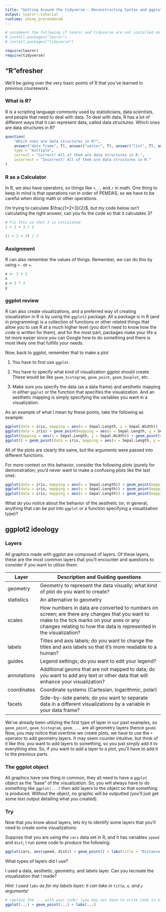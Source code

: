 ---
title: "Getting Around the tidyverse – Deconstructing Syntax and ggplot2"
output: learnr::tutorial
runtime: shiny_prerendered
---

```{r, message=F, warning=F, echo=F}
# uncomment the following if learnr and tidyverse are not installed on your machine:
# install.packages("learnr")
# install.packages("tidyverse")

require(learnr)
require(tidyverse)
```

## "R"efresher

We'll be going over the very basic points of R that you've learned in previous coursework.

### What is R?

R is a scripting language commonly used by statisticians, data scientists, and people that need to deal with data. To deal with data, R has a lot of different ways that it can represent data, called data structures. Which ones are data structures in R?

```{r data-struc, echo = F}
question(
    "Which ones are data structures in R?",
    answer("data frame", T), answer("vector", T), answer("list", T), answer("factor", T), answer("matrix", T), answer("array", T),
    type = "multiple",
    correct = "Correct! All of them are data structures in R.",
    incorrect = "Incorrect! All of them are data structures in R."
)
```



### R as a Calculator

In R, we also have operators, so things like `+`, `-`, and `/` in math. One thing to keep in mind is that operations run in order of PEMDAS, so we have to be careful when doing math or other operations.

I'm trying to calculate $\frac{1+2+3}{2}$, but my code below isn't calculating the right answer, can you fix the code so that it calculates $3$?

```{r pemdas, exercise=TRUE}
# Fix this so that 3 is calculated
1 + 2 + 3 / 2
```

```{r pemdas-solution}
(1 + 2 + 3) / 2
```

### Assignment

R can also remember the values of things. Remember, we can do this by using `<-` or `=`.

```{r assignment-demo, exercise=TRUE}
x <- 1 + 1
x
y = 3 * 3
y
```

### ggplot review

R can also create visualizations, and a preferred way of creating visualization in R is by using the `ggplot2` package. All a package is in R (and in programming) is a collection of functions or other related things that allow you to use R at a much higher level (you don't need to know how the code is written for them), and for the most part, packages make your life a lot more easier since you can Google how to do something and there is most likely one that fulfills your needs.

Now, back to ggplot, remember that to make a plot

1. You have to first use `ggplot`.

2. You have to specify what kind of visualization ggplot should create. These would be like `geom_histogram`, `geom_point`, `geom_boxplot`, etc.

3. Make sure you specify the data (as a data frame) and aesthetic mapping in either `ggplot` or the function that specifies the visualization. And an aesthetic mapping is simply specifying the variables you want in a visualization.

As an example of what I mean by these points, take the following as example:

```{r ggplot2-demo, exercise=TRUE}
ggplot(data = iris, mapping = aes(x = Sepal.Length, y = Sepal.Width)) + geom_point()
ggplot(data = iris) + geom_point(mapping = aes(x = Sepal.Length, y = Sepal.Width))
ggplot(mapping = aes(x = Sepal.Length, y = Sepal.Width)) + geom_point(data = iris)
ggplot() + geom_point(data = iris, mapping = aes(x = Sepal.Length, y = Sepal.Width))
```

All of the plots are clearly the same, but the arguments were passed into different functions.

For more context on this behavior, consider the following plots (purely for demonstration; you'd never want to make a confusing plots like the last one):

```{r}
ggplot(data = iris, mapping = aes(x = Sepal.Length)) + geom_point(mapping = aes(y = Sepal.Width))
ggplot(data = iris, mapping = aes(x = Sepal.Length)) + geom_point(mapping = aes(y = Petal.Width))
ggplot(data = iris, mapping = aes(x = Sepal.Length)) + geom_point(mapping = aes(y = Sepal.Width)) + geom_point(mapping = aes(y = Petal.Width))
```

What do you notice about the behavior of the aesthetic (or, in general, anything that can be put into `ggplot` or a function specifying a visualization type)?

## ggplot2 ideology

### Layers

All graphics made with ggplot are composed of layers. Of these layers, these are the most common layers that you'll encounter and questions to consider if you want to utilize them:

Layer       | Description and Guiding questions
----------  | -------------------------------------------
geometry    | Geometry to represent the data visually; what kind of plot do you want to create?
statistics  | An alternative to geometry
scales      | How numbers in data are converted to numbers on screen; are there any changes that you want to make to the tick marks on your axes or any changes relating to how the data is represented in the visualization?
labels      | Titles and axis labels; do you want to change the titles and axis labels so that it's more readable to a human?
guides      | Legend settings; do you want to edit your legend?
annotations | Additional geoms that are not mapped to data; do you want to add any text or other data that will enhance your visualization?
coordinates | Coordinate systems (Cartesian, logarithmic, polar)
facets      | Side-by-side panels; do you want to separate data in a different visualizations by a variable in your data frame?

We've already been utilizing the first type of layer in our past examples, so `geom_point`, `geom_histogram`, `geom_...` are all geometry layers (hence `geom`). Now, you may notice that overtime we create plots, we have to use the `+` operator to add geometry layers. It may seem counter intuitive, but think of it like this: you want to add layers to something, so you just simply add it to everything else. So, if you want to add a layer to a plot, you'll have to add it to the previous parts.

### The ggplot object

All graphics have one thing in common, they all need to have a `ggplot` object as the "base" of the visualization. So, you will always have to do something like `ggplot(...)` then add layers to the object so that something is produced. Without the object, no graphic will be outputted (you'll just get some text output detailing what you created).

### Try

Now that you know about layers, lets try to identify some layers that you'll need to create some visualizations:

Suppose that you are using the `cars` data set in R, and it has variables `speed` and `dist`; I run some code to produce the following:

```{r echo = F}
ggplot(cars, aes(speed, dist)) + geom_point() + labs(title = "Distance (miles) vs. Speed (mph)", x = "Speed (mph)", y = "Distance (miles)")
```

What types of layers did I use?

I used a data, aesthetic, geometry, and labels layer. Can you recreate the visualization that I made?

*Hint: I used `labs` as for my labels layer; it can take in `title`, `x`, and `y` arguments!*

```{r recreate-1, exercise = TRUE}
# replace the ... with your code! (you may not have to write code in all of them; you can just delete the ...)
ggplot(...) + geom_point(...) + labs(...)
```
